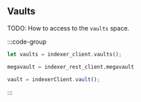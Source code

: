 ## Vaults

TODO: How to access to the `vaults` space.

:::code-group

```rust [Rust]
let vaults = indexer_client.vaults();
```

```python [Python]
megavault = indexer_rest_client.megavault
```

```typescript [TypeScript]
vault = indexerClient.vault();
```

:::



